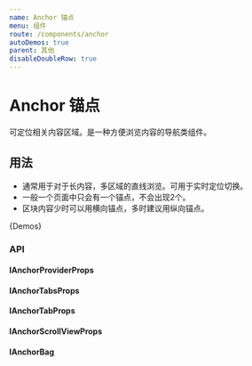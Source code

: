 ```yaml
---
name: Anchor 锚点
menu: 组件
route: /components/anchor
autoDemos: true
parent: 其他
disableDoubleRow: true
---
```


# Anchor 锚点

可定位相关内容区域。是一种方便浏览内容的导航类组件。

## 用法

* 通常用于对于长内容，多区域的直线浏览。可用于实时定位切换。
* 一般一个页面中只会有一个锚点，不会出现2个。
* 区块内容少时可以用横向锚点，多时建议用纵向锚点。

{Demos}

### API

#### IAnchorProviderProps

<Props propsName="IAnchorProviderProps" />

#### IAnchorTabsProps

<Props propsName="IAnchorTabsProps" />

#### IAnchorTabProps

<Props propsName="IAnchorTabProps" />

#### IAnchorScrollViewProps

<Props propsName="IAnchorScrollViewProps" />

#### IAnchorBag

<Props propsName="IAnchorBag" />
